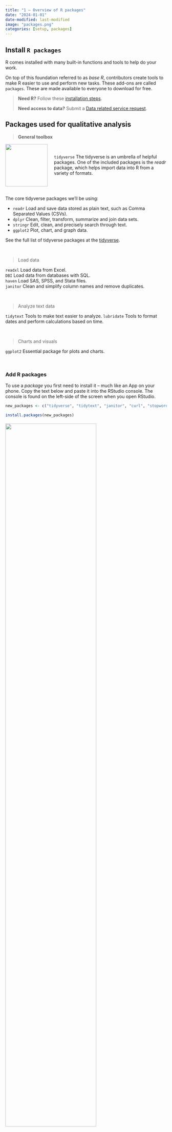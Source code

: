 ```yaml
---
title: "1 — Overview of R packages"
date: "2024-01-01"
date-modified: last-modified
image: "packages.png"
categories: [setup, packages]
---
```



## Install `R packages`

R comes installed with many built-in functions and tools to help do your work. 

On top of this foundation referred to as _base R_, contributors create tools to make R easier to use and perform new tasks. These add-ons are called `packages`. These are made available to everyone to download for free.


> **Need R?** Follow these [installation steps](https://tidy-mn.github.io/R-camp-penguins/page/install.html).
>
> **Need access to data?** Submit a [Data related service request](https://mn-itservices-myit.us.onbmc.com/dwp/app/#/catalog).


## Packages used for qualitative analysis

> __General toolbox__

<img src="../images/tidyverse_hex.png" style="margin-right: 20px; margin-bottom: 2px;" align="left" width="132">

<br>

`tidyverse`  The tidyverse is an umbrella of helpful packages. One of the included packages is the *readr* package, which helps import data into R from a variety of formats. 

<br><br>

The core tidyverse packages we'll be using:

- `readr` Load and save data stored as plain text, such as Comma Separated Values (CSVs).  
- `dplyr` Clean, filter, transform, summarize and join data sets. 
- `stringr` Edit, clean, and precisely search through text. 
- `ggplot2` Plot, chart, and graph data.   

See the full list of tidyverse packages at the [tidyverse](https://www.tidyverse.org/packages/).

<br>

>  Load data

`readxl`    Load data from Excel.   
`DBI`       Load data from databases with SQL.   
`haven`     Load SAS, SPSS, and Stata files.  
`janitor`   Clean and simplify column names and remove duplicates.
     
<br>

>  Analyze text data

`tidytext`     Tools to make text easier to analyze.
`lubridate`    Tools to format dates and perform calculations based on time.  

  
<br>

>  Charts and visuals

`ggplot2`      Essential package for plots and charts.

<br>

<div class="note">

### Add R packages

To use a _package_ you first need to install it -- much like an App on your phone. Copy the text below and paste it into the RStudio console. The console is found on the left-side of the screen when you open RStudio. 


```r
new_packages <- c("tidyverse", "tidytext", "janitor", "curl", "stopwords")

install.packages(new_packages)
```


![](../images/install_screen.png){style="margin-top: 4px; width: 75%;"}

<br>

Then press `ENTER` to begin the installation. You should start to see some messages appear similar to below. These will provide information on the installation progress.

![](../images/install_msg.png){width="75%"}

<br>

Did it work? Try running the code below to load the `tidyverse` package from your library and see if it is installed.

```r
library(tidyverse)
```

</div>

<br>

## Additional recommended packages

> __Charts and visuals__

`ggsave`  Export charts in various formats and sizes.  
`hrbrthemes`, `ggthemes`   Chart themes for ggplot.  
`viridis`, `wesanderson`, `ghibli`   Color palettes.  
`rmarkdown`    Write summary reports and save as a PDF, Word document, presentation, or a web report.  

<br>

> __Load data__

`sf`        Load data from GIS shapefiles.  
`RODBC`     Load data from Oracle databases.  
`RMySQL`, `RPostgresSQL`, and `RSQLite` for connecting to SQL databases.  
`pdftools`  Read PDF documents.  
`foreign`   Load data from Minitab and Systat.  
`R.matlab`  Load data from Matlab.  

<br>


> __Maps__

`tidycensus`   Download Census and American Community Survey data.  
`leaflet`      Display spatial data and make interactive maps.

<br>


# Update `R packages`
<hr>

There are two places to update R packages in RStudio.


#### 1. In the `Files and Plots` area in the bottom right, under the `Packages` tab:

Click the green __Update__ button next to Install.

<img src="../images/updatepackages_1.PNG" style="width: 50%;">

<br>

#### 2. In the `Tools` tab above at the top above the Code Editor:

Choose the 2nd option -> _"Check for Package Updates..."_

<img src="../images/updatepackages_2.png" style="width: 50%;">

<br>
